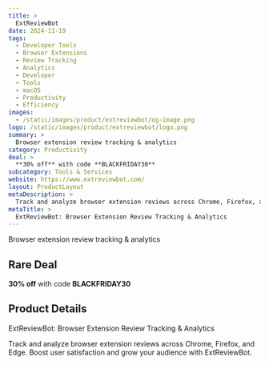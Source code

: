 ```yaml
---
title: >
  ExtReviewBot
date: 2024-11-19
tags:
  - Developer Tools
  - Browser Extensions
  - Review Tracking
  - Analytics
  - Developer
  - Tools
  - macOS
  - Productivity
  - Efficiency
images:
  - /static/images/product/extreviewbot/og-image.png
logo: /static/images/product/extreviewbot/logo.png
summary: >
  Browser extension review tracking & analytics
category: Productivity
deal: >
  **30% off** with code **BLACKFRIDAY30**
subcategory: Tools & Services
website: https://www.extreviewbot.com/
layout: ProductLayout
metaDescription: >
  Track and analyze browser extension reviews across Chrome, Firefox, and Edge. Boost user satisfaction and grow your audience with ExtReviewBot.
metaTitle: >
  ExtReviewBot: Browser Extension Review Tracking & Analytics
---
```

Browser extension review tracking & analytics

## Rare Deal

**30% off** with code **BLACKFRIDAY30**

## Product Details
ExtReviewBot: Browser Extension Review Tracking & Analytics

Track and analyze browser extension reviews across Chrome, Firefox, and Edge. Boost user satisfaction and grow your audience with ExtReviewBot.
